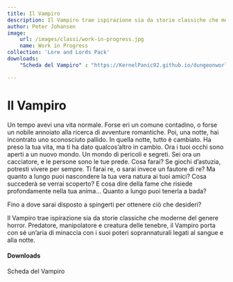 ```yaml
---
title: Il Vampiro
description: Il Vampiro trae ispirazione sia da storie classiche che moderne del genere horror. Predatore, manipolatore e creatura delle tenebre, il Vampiro porta con sé un’aria di minaccia con i suoi poteri soprannaturali legati al sangue e alla notte.
author: Peter Johansen
image:
    url: /images/classi/work-in-progress.jpg
    name: Work in Progress
collection: 'Lore and Lords Pack'
downloads:
    "Scheda del Vampiro" : "https://KernelPanic92.github.io/dungeonworld-ita/classi/community/Peter%20Johansen/Lore%20and%20Lords%20Pack/vampiro.pdf"

---
```


# Il Vampiro

Un tempo avevi una vita normale. Forse eri un comune contadino, o forse un nobile annoiato alla ricerca di avventure romantiche. Poi, una notte, hai incontrato uno sconosciuto pallido. In quella notte, tutto è cambiato. Ha preso la tua vita, ma ti ha dato qualcos’altro in cambio.
Ora i tuoi occhi sono aperti a un nuovo mondo. Un mondo di pericoli e segreti. Sei ora un cacciatore, e le persone sono le tue prede. Cosa farai? Se giochi d’astuzia, potresti vivere per sempre. Ti farai re, o sarai invece un fautore di re? Ma quanto a lungo puoi nascondere la tua vera natura ai tuoi amici? Cosa succederà se verrai scoperto? E cosa dire della fame che risiede profondamente nella tua anima... Quanto a lungo puoi tenerla a bada?

Fino a dove sarai disposto a spingerti per ottenere ciò che desideri?

Il Vampiro trae ispirazione sia da storie classiche che moderne del genere horror. Predatore, manipolatore e creatura delle tenebre, il Vampiro porta con sé un’aria di minaccia con i suoi poteri soprannaturali legati al sangue e alla notte.

#### Downloads

<DownloadLink href="https://KernelPanic92.github.io/dungeonworld-ita/classi/community/Peter%20Johansen/Lore%20and%20Lords%20Pack/vampiro.pdf">Scheda del Vampiro</DownloadLink>
